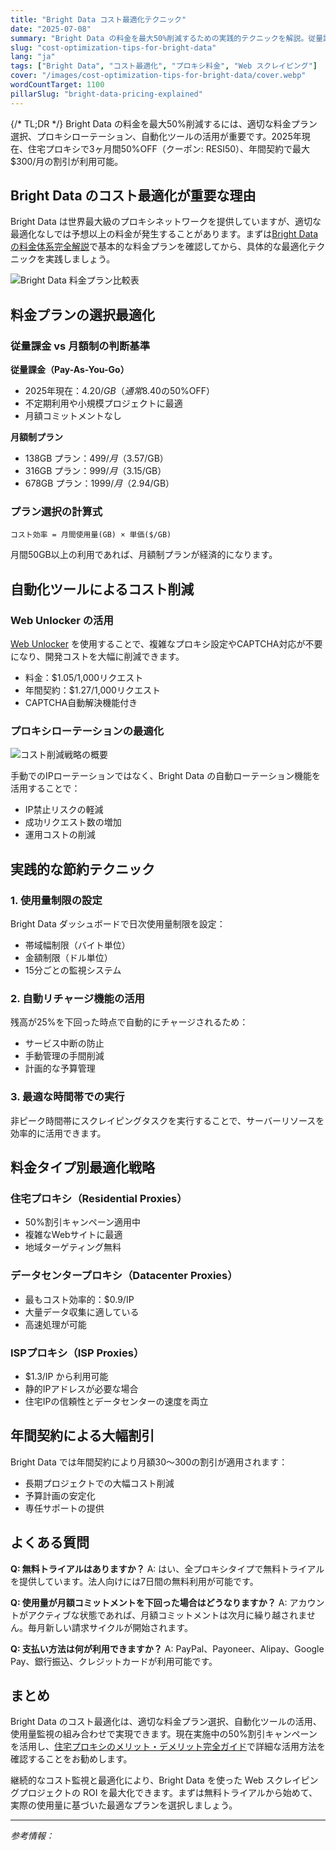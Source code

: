 ```yaml
---
title: "Bright Data コスト最適化テクニック"
date: "2025-07-08"
summary: "Bright Data の料金を最大50%削減するための実践的テクニックを解説。従量課金と月額制の選択、プロキシローテーション、自動化ツールの活用法まで。"
slug: "cost-optimization-tips-for-bright-data"
lang: "ja"
tags: ["Bright Data", "コスト最適化", "プロキシ料金", "Web スクレイピング"]
cover: "/images/cost-optimization-tips-for-bright-data/cover.webp"
wordCountTarget: 1100
pillarSlug: "bright-data-pricing-explained"
---
```


{/* TL;DR */}
Bright Data の料金を最大50%削減するには、適切な料金プラン選択、プロキシローテーション、自動化ツールの活用が重要です。2025年現在、住宅プロキシで3ヶ月間50%OFF（クーポン: RESI50）、年間契約で最大$300/月の割引が利用可能。

## Bright Data のコスト最適化が重要な理由

Bright Data は世界最大級のプロキシネットワークを提供していますが、適切な最適化なしでは予想以上の料金が発生することがあります。まずは[Bright Data の料金体系完全解説](/media/bright-data-pricing-explained)で基本的な料金プランを確認してから、具体的な最適化テクニックを実践しましょう。

![Bright Data 料金プラン比較表](/images/cost-optimization-tips-for-bright-data/cover.webp)

## 料金プランの選択最適化

### 従量課金 vs 月額制の判断基準

**従量課金（Pay-As-You-Go）**
- 2025年現在：$4.20/GB（通常$8.40の50%OFF）
- 不定期利用や小規模プロジェクトに最適
- 月額コミットメントなし

**月額制プラン**
- 138GB プラン：$499/月（$3.57/GB）
- 316GB プラン：$999/月（$3.15/GB）
- 678GB プラン：$1999/月（$2.94/GB）

### プラン選択の計算式

```
コスト効率 = 月間使用量(GB) × 単価($/GB)
```

月間50GB以上の利用であれば、月額制プランが経済的になります。

## 自動化ツールによるコスト削減

### Web Unlocker の活用

[Web Unlocker](https://brightdata.com/products/web-unlocker) を使用することで、複雑なプロキシ設定やCAPTCHA対応が不要になり、開発コストを大幅に削減できます。

- 料金：$1.05/1,000リクエスト
- 年間契約：$1.27/1,000リクエスト
- CAPTCHA自動解決機能付き

### プロキシローテーションの最適化

![コスト削減戦略の概要](/images/cost-optimization-tips-for-bright-data/image-1.webp)

手動でのIPローテーションではなく、Bright Data の自動ローテーション機能を活用することで：

- IP禁止リスクの軽減
- 成功リクエスト数の増加
- 運用コストの削減

## 実践的な節約テクニック

### 1. 使用量制限の設定

Bright Data ダッシュボードで日次使用量制限を設定：

- 帯域幅制限（バイト単位）
- 金額制限（ドル単位）
- 15分ごとの監視システム

### 2. 自動リチャージ機能の活用

残高が25%を下回った時点で自動的にチャージされるため：

- サービス中断の防止
- 手動管理の手間削減
- 計画的な予算管理

### 3. 最適な時間帯での実行

非ピーク時間帯にスクレイピングタスクを実行することで、サーバーリソースを効率的に活用できます。

## 料金タイプ別最適化戦略

### 住宅プロキシ（Residential Proxies）

- 50%割引キャンペーン適用中
- 複雑なWebサイトに最適
- 地域ターゲティング無料

### データセンタープロキシ（Datacenter Proxies）

- 最もコスト効率的：$0.9/IP
- 大量データ収集に適している
- 高速処理が可能

### ISPプロキシ（ISP Proxies）

- $1.3/IP から利用可能
- 静的IPアドレスが必要な場合
- 住宅IPの信頼性とデータセンターの速度を両立

## 年間契約による大幅割引

Bright Data では年間契約により月額$30〜$300の割引が適用されます：

- 長期プロジェクトでの大幅コスト削減
- 予算計画の安定化
- 専任サポートの提供

## よくある質問

**Q: 無料トライアルはありますか？**
A: はい、全プロキシタイプで無料トライアルを提供しています。法人向けには7日間の無料利用が可能です。

**Q: 使用量が月額コミットメントを下回った場合はどうなりますか？**
A: アカウントがアクティブな状態であれば、月額コミットメントは次月に繰り越されません。毎月新しい請求サイクルが開始されます。

**Q: 支払い方法は何が利用できますか？**
A: PayPal、Payoneer、Alipay、Google Pay、銀行振込、クレジットカードが利用可能です。

## まとめ

Bright Data のコスト最適化は、適切な料金プラン選択、自動化ツールの活用、使用量監視の組み合わせで実現できます。現在実施中の50%割引キャンペーンを活用し、[住宅プロキシのメリット・デメリット完全ガイド](/media/what-is-a-residential-proxy-benefits-risks)で詳細な活用方法を確認することをお勧めします。

継続的なコスト監視と最適化により、Bright Data を使った Web スクレイピングプロジェクトの ROI を最大化できます。まずは無料トライアルから始めて、実際の使用量に基づいた最適なプランを選択しましょう。

<AffiliateCTA product="BrightData" />

---

*参考情報：*
[^1]: [Bright Data 公式料金ページ](https://brightdata.com/pricing/proxy-network)
[^2]: [Bright Data コスト削減公式ブログ](https://brightdata.com/blog/web-data/reduce-data-collection-costs)